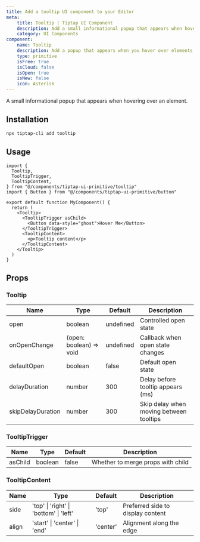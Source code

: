 ```yaml
---
title: Add a tooltip UI component to your Editor
meta:
    title: Tooltip | Tiptap UI Component
    description: Add a small informational popup that appears when hovering over an element. More in the docs!
    category: UI Components
component:
    name: Tooltip
    description: Add a popup that appears when you hover over elements.
    type: primitive
    isFree: true
    isCloud: false
    isOpen: true
    isNew: false
    icon: Asterisk
---
```



A small informational popup that appears when hovering over an element.

<CodeDemo isScrollable isSmall src="https://template.tiptap.dev/preview/tiptap-ui-primitive/tooltip" />

## Installation

```bash
npx tiptap-cli add tooltip
```

## Usage

```tsx
import {
  Tooltip,
  TooltipTrigger,
  TooltipContent,
} from "@/components/tiptap-ui-primitive/tooltip"
import { Button } from "@/components/tiptap-ui-primitive/button"

export default function MyComponent() {
  return (
    <Tooltip>
      <TooltipTrigger asChild>
        <Button data-style="ghost">Hover Me</Button>
      </TooltipTrigger>
      <TooltipContent>
        <p>Tooltip content</p>
      </TooltipContent>
    </Tooltip>
  )
}
```

## Props

### Tooltip

| Name              | Type                    | Default   | Description                             |
| ----------------- | ----------------------- | --------- | --------------------------------------- |
| open              | boolean                 | undefined | Controlled open state                   |
| onOpenChange      | (open: boolean) => void | undefined | Callback when open state changes        |
| defaultOpen       | boolean                 | false     | Default open state                      |
| delayDuration     | number                  | 300       | Delay before tooltip appears (ms)       |
| skipDelayDuration | number                  | 300       | Skip delay when moving between tooltips |

### TooltipTrigger

| Name    | Type    | Default | Description                       |
| ------- | ------- | ------- | --------------------------------- |
| asChild | boolean | false   | Whether to merge props with child |

### TooltipContent

| Name  | Type                                   | Default  | Description                       |
| ----- | -------------------------------------- | -------- | --------------------------------- |
| side  | 'top' \| 'right' \| 'bottom' \| 'left' | 'top'    | Preferred side to display content |
| align | 'start' \| 'center' \| 'end'           | 'center' | Alignment along the edge          |